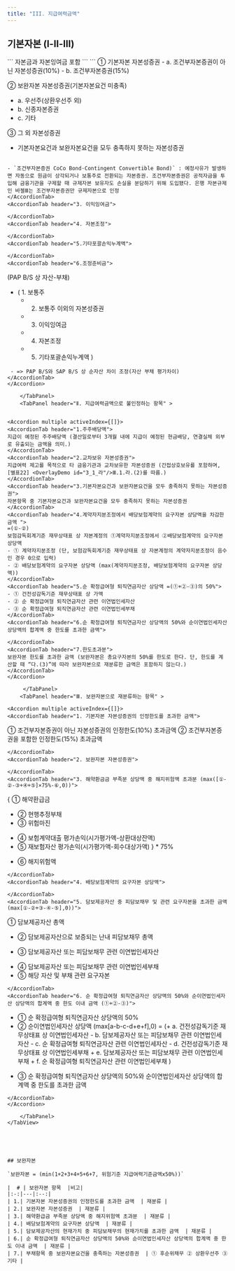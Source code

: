 ```yaml
---
title: "III. 지급여력금액"
---
```



## 기본자본 (Ⅰ-Ⅱ-Ⅲ)

<TabView>
    <TabPanel header="Ⅰ. PAP B/S 상 순자산 " >

<Accordion multiple activeIndex={[]}>
<AccordionTab header="1. 보통주">
```
자본금과 자본잉여금 포함
```
</AccordionTab>
<AccordionTab header="2. 보통주 이외의 자본성증권 ">
```
① 기본자본 자본성증권
  - a. 조건부자본증권이 아닌 자본성증권(10%)
  - b. 조건부자본증권(15%)

② 보완자본 자본성증권(기본자본요건 미충족)
  - a. 우선주(상환우선주 외)
  - b. 신종자본증권
  - c. 기타

③ 그 외 자본성증권
   - 기본자본요건과 보완자본요건을 모두 충족하지 못하는 자본성증권
```

- `조건부자본증권 CoCo Bond·Contingent Convertible Bond)` : 예정사유가 발생하면 자동으로 원금이 상각되거나 보통주로 전환되는 자본증권. 조건부자본증권은 공적자금을 투입해 금융기관을 구제할 때 규제자본 보유자도 손실을 분담하기 위해 도입됐다. 은행 자본규제인 바젤Ⅲ는 조건부자본증권만 규제자본으로 인정
</AccordionTab>
<AccordionTab header="3. 이익잉여금">

</AccordionTab>
<AccordionTab header="4. 자본조정">

</AccordionTab>
<AccordionTab header="5.기타포괄손익누계액">

</AccordionTab>
<AccordionTab header="6.조정준비금">
```
(PAP B/S 상 자산-부채)
- ( 1. 보통주
  + 2. 보통주 이외의 자본성증권
  + 3. 이익잉여금
  + 4. 자본조정
  + 5. 기타포괄손익누계액 )
```
 - => PAP B/S와 SAP B/S 상 순자산 차이 조정(자산 부채 평가차이)
</AccordionTab>
</Accordion>

    </TabPanel>
    <TabPanel header="Ⅱ. 지급여력금액으로 불인정하는 항목" >


<Accordion multiple activeIndex={[]}>
<AccordionTab header="1.주주배당액">
지급이 예정된 주주배당액 (결산일로부터 3개월 내에 지급이 예정된 현금배당, 연결실체 외부로 유출되는 금액을 의미.)
</AccordionTab>
<AccordionTab header="2.교차보유 자본성증권">
지급여력 제고를 목적으로 타 금융기관과 교차보유한 자본성증권 (간접상호보유를 포함하며, [별표22] <OverlayDemo id="3_1_라"/>Ⅲ.1.라.(2)를 따름.)
</AccordionTab>
<AccordionTab header="3.기본자본요건과 보완자본요건을 모두 충족하지 못하는 자본성증권">
자본항목 중 기본자본요건과 보완자본요건을 모두 충족하지 못하는 자본성증권
</AccordionTab>
<AccordionTab header="4.계약자지분조정에서 배당보험계약의 요구자본 상당액을 차감한 금액 ">
=(①-②)
보험감독회계기준 재무상태표 상 자본계정의 ①계약자지분조정에서 ②배당보험계약의 요구자본 상당액
- ① 계약자지분조정 (단, 보험감독회계기준 재무상태표 상 자본계정의 계약자지분조정이 음수인 경우 0으로 입력)
- ② 배당보험계약의 요구자본 상당액 (max(계약자지분조정, 배당보험계약의 요구자본 상당액))
</AccordionTab>
<AccordionTab header="5.순 확정급여형 퇴직연금자산 상당액 =(①+②-③)의 50%">
- ① 건전성감독기준 재무상태표 상 가액
- ② 순 확정급여형 퇴직연금자산 관련 이연법인세자산
- ③ 순 확정급여형 퇴직연금자산 관련 이연법인세부채
</AccordionTab>
<AccordionTab header="6.순 확정급여형 퇴직연금자산 상당액의 50%와 순이연법인세자산 상당액의 합계액 중 한도를 초과한 금액">

</AccordionTab>
<AccordionTab header="7.한도초과분">
보완자본 한도를 초과한 금액 (보완자본은 총요구자본의 50%를 한도로 한다. 단, 한도를 계산할 때 “다.(3)”에 따라 보완자본으로 재분류한 금액은 포함하지 않는다.)
</AccordionTab>
</Accordion>

     </TabPanel>
    <TabPanel header="Ⅲ. 보완자본으로 재분류하는 항목" >

<Accordion multiple activeIndex={[]}>
<AccordionTab header="1. 기본자본 자본성증권의 인정한도를 초과한 금액">
```
① 조건부자본증권이 아닌 자본성증권의 인정한도(10%) 초과금액
② 조건부자본증권을 포함한 인정한도(15%) 초과금액
```
</AccordionTab>
<AccordionTab header="2. 보완자본 자본성증권">

</AccordionTab>
<AccordionTab header="3. 해약환금금 부족분 상당액 중 해지위험액 초과분 (max([①-②-③+④+⑤]×75%-⑥,0))">
```
{  ① 해약환급금
 - ② 현행추정부채
 - ③ 위험마진
 + ④ 보험계약대출 평가손익(시가평가액-상환대상잔액)
 + ⑤ 재보험자산 평가손익(시가평가액-회수대상가액)
 } * 75%
- ⑥ 해지위험액
```
</AccordionTab>
<AccordionTab header="4. 배당보험계약의 요구자본 상당액">

</AccordionTab>
<AccordionTab header="5. 담보제공자산 중 피담보채무 및 관련 요구자본을 초과한 금액 (max[①-②+③-④-⑤],0))">
```
  ① 담보제공자산 총액
- ② 담보제공자산으로 보증되는 난내 피담보채무 총액
+ ③ 담보제공자산 또는 피담보채무 관련 이연법인세자산
- ④ 담보제공자산 또는 피담보채무 관련 이연법인세부채
- ⑤ 해당 자산 및 부채 관련 요구자본
```
</AccordionTab>
<AccordionTab header="6. 순 확정급여형 퇴직연금자산 상당액의 50%와 순이연법인세자산 상당액의 합계액 중 한도 이내 금액 (①+②-③)">
```
+ ① 순 확정급여형 퇴직연금자산 상당액의 50%
+ ② 순이연법인세자산 상당액 (max[a-b-c-d+e+f],0)
   = (+ a. 건전성감독기준 재무상태표 상 이연법인세자산
      - b. 담보제공자산 또는 피담보채무 관련 이연법인세 자산
      - c. 순 확정급여형 퇴직연금자산 관련 이연법인세자산
      - d. 건전성감독기준 재무상태표 상 이연법인세부채
      + e. 담보제공자산 또는 피담보채무 관련 이연법인세 부채
      + f. 순 확정급여형 퇴직연금자산 관련 이연법인세부채 )
- ③ 순 확정급여형 퇴직연금자산 상당액의 50%와 순이연법인세자산 상당액의 합계액 중 한도를 초과한 금액
```
</AccordionTab>
</Accordion>

    </TabPanel>
</TabView>





## 보완자본

`보완자본 = (min(1+2+3+4+5+6+7, 위험기준 지급여력기준금액ⅹ50%))`

|  # | 보완자본 항목  |비고|
|:-:|---|:--:|
| 1.| 기본자본 자본성증권의 인정한도를 초과한 금액  | 재분류 |
| 2.| 보완자본 자본성증권  | 재분류 |
| 3.| 해약환급금 부족분 상당액 중 해지위험액 초과분  | 재분류 |
| 4.| 배당보험계약의 요구자본 상당액  | 재분류 |
| 5.| 담보제공자산의 현재가치 중 피담보채무의 현재가치를 초과한 금액  | 재분류 |
| 6.| 순 확정급여형 퇴직연금자산 상당액의 50%와 순이연법인세자산 상당액의 합계액 중 한도 이내 금액  | 재분류 |
| 7.| 부채항목 중 보완자본요건을 충족하는 자본성증권  | ① 후순위채무 ② 상환우선주 ③ 기타 |
